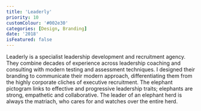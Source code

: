 ```yaml
---
title: 'Leaderly'
priority: 10
customColour: '#002e30'
categories: [Design, Branding]
date: '2018'
isFeatured: false
---
```


Leaderly is a specialist leadership development and recruitment agency. They combine decades of experience across leadership coaching and consulting with modern testing and assessment techniques. I designed their branding to communicate their modern approach, differentiating them from the highly corporate cliches of executive recruitment. The elephant pictogram links to effective and progressive leadership traits; elephants are strong, empathetic and collaborative. The leader of an elephant herd is always the matriach, who cares for and watches over the entire herd.
